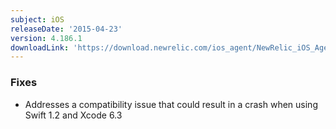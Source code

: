 ```yaml
---
subject: iOS
releaseDate: '2015-04-23'
version: 4.186.1
downloadLink: 'https://download.newrelic.com/ios_agent/NewRelic_iOS_Agent_4.186.1.zip'
---
```


### Fixes

* Addresses a compatibility issue that could result in a crash when using Swift 1.2 and Xcode 6.3
